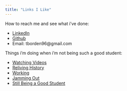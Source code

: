 ```yaml
---
title: "Links I Like"
---
```


How to reach me and see what i've done:


* [LinkedIn](https://www.linkedin.com/in/tyler-borden-19033a150/)
* [Github](https://github.com/bordentb)
* Email: tborden96@gmail.com

Things i'm doing when i'm not being such a good student:


* [Watching Videos](https://www.youtube.com/)
* [Reliving History](https://civilization.com/)
* [Working](https://www.bojangles.com/)
* [Jamming Out](https://www.spotify.com/us/)
* [Still Being a Good Student](https://www.appstate.edu/)
